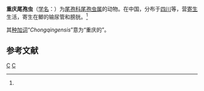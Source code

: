 {{Speciesbox
| genus = Henneguya
| species = chongqingensis
| authority = (Ma, 1998)<ref name='id9675'>{{cite web| url =http://www.bioinfo.cn/db05/BjdwSpecies.php?action=view&id=9675| title =重庆尾孢虫| work =《中国动物物种编目数据库》| publisher =中国科学院微生物研究所| author =中国科学院动物研究所| accessdate =2009-04-16| deadurl =yes| archiveurl =https://web.archive.org/web/20160305011319/http://www.bioinfo.cn/db05/BjdwSpecies.php?action=view&id=9675| archivedate =2016-03-05}}</ref>
}}

'''重庆尾孢虫'''（[[学名|学名]]：{{lang|la|''Henneguya chongqingensis''}}）为[[尾孢科|尾孢科]][[尾孢虫属|尾孢虫属]]的动物。在中国，分布于[[四川|四川]]等，营[[寄生|寄生]]生活，寄生在鲫的输尿管和膀胱。<ref name='id9675'/>

其[[种加词|种加词]]“''Chongqingensis''”意为“重庆的”。

== 参考文献 ==
{{reflist}}

{{Taxonbar}}

[[Category:尾孢虫属|C]]
[[Category:1998年描述的动物|C]]


{{Cnidarian-stub}}
